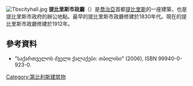 {{expand|time=2015-12-13T01:51:36+00:00}}
{{refimprove|time=2015-12-13T01:51:36+00:00}}
[[File:Tbscityhall.jpg|thumb]]
'''提比里斯市政廳'''（{{lang-ka|თბილისის მერია}}）是[[喬治亞|喬治亞]]首都[[提比里斯|提比里斯]]的一座建築，也是提比里斯市政府的辦公地點。最早的提比里斯市政廳修建於1830年代。現在的提比里斯市政廳修建於1912年。
==參考資料==
*{{ge icon}} "საქართველოს ძველი ქალაქები: თბილისი" (2006), ISBN 99940-0-923-0.
[[Category:第比利斯建筑物|Category:第比利斯建筑物]]